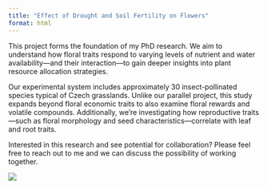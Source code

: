 ```yaml
---
title: "Effect of Drought and Soil Fertility on Flowers"
format: html
---
```


This project forms the foundation of my PhD research. We aim to understand how floral traits respond to varying levels of nutrient and water availability—and their interaction—to gain deeper insights into plant resource allocation strategies.

Our experimental system includes approximately 30 insect-pollinated species typical of Czech grasslands. Unlike our parallel project, this study expands beyond floral economic traits to also examine floral rewards and volatile compounds. Additionally, we’re investigating how reproductive traits—such as floral morphology and seed characteristics—correlate with leaf and root traits.

Interested in this research and see potential for collaboration? Please feel free to reach out to me and we can discuss the possibility of working together.

![](IMG_2659 Large.jpeg)
